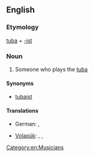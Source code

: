 ==English==

===Etymology===
[[tuba]] + [[-ist]]

===Noun===
{{en-noun}}

# Someone who plays the [[tuba]]

====Synonyms====
* [[tubaist]]

====Translations====
{{trans-top|one who plays the tuba}}
* German: {{t+|de|Tubist|m}}, {{t-|de|Tubistin|f}}
{{trans-mid}}
* [[Volapük]]: {{qualifier|male or female}} {{t-|vo|tubatan}}, {{qualifier|male}} {{t-|vo|hitubatan}}, {{qualifier|female}} {{t-|vo|jitubatan}}
{{trans-bottom}}

[[Category:en:Musicians]]